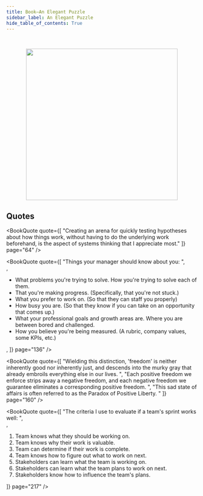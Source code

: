 ```yaml
---
title: Book—An Elegant Puzzle
sidebar_label: An Elegant Puzzle
hide_table_of_contents: True
---
```



<br />
<figure>
  <center>
    <img src="/img/book_covers/cover_an_elegant_puzzle.png" width="400"/>
  </center>
</figure>

<BookMetadata
  author="Will Larson"
  asin="1732265186"
  datePublished="2019"
/>

## Quotes

<BookQuote
  quote={[
    "Creating an arena for quickly testing hypotheses about how things work, without having to do the underlying work beforehand, is the aspect of systems thinking that I appreciate most."
  ]}
  page="64"
/>

<BookQuote
  quote={[
    "Things your manager should know about you: ",
    <br/>,
    <ul>
      <li>What problems you're trying to solve. How you're trying to solve each of them.</li>
      <li>That you're making progress. (Specifically, that you're not stuck.)</li>
      <li>What you prefer to work on. (So that they can staff you properly)</li>
      <li>How busy you are. (So that they know if you can take on an opportunity that comes up.)</li>
      <li>What your professional goals and growth areas are. Where you are between bored and challenged.</li>
      <li>How you believe you're being measured. (A rubric, company values, some KPIs, etc.)</li>
    </ul>,
  ]}
  page="136"
/>

<BookQuote
  quote={[
    "Wielding this distinction, 'freedom' is neither inherently good nor inherently just, and descends into the murky gray that already embroils everything else in our lives. ",
    "Each positive freedom we enforce strips away a negative freedom, and each negative freedom we guarantee eliminates a corresponding positive freedom. ",
    "This sad state of affairs is often referred to as the Paradox of Positive Liberty. "
  ]}
  page="160"
/>

<BookQuote
  quote={[
    "The criteria I use to evaluate if a team's sprint works well: ",
    <br/>,
    <ol>
      <li>Team knows what they should be working on.</li>
      <li>Team knows why their work is valuable.</li>
      <li>Team can determine if their work is complete.</li>
      <li>Team knows how to figure out what to work on next.</li>
      <li>Stakeholders can learn what the team is working on.</li>
      <li>Stakeholders can learn what the team plans to work on next.</li>
      <li>Stakeholders know how to influence the team's plans.</li>
    </ol>
  ]}
  page="217"
/>
